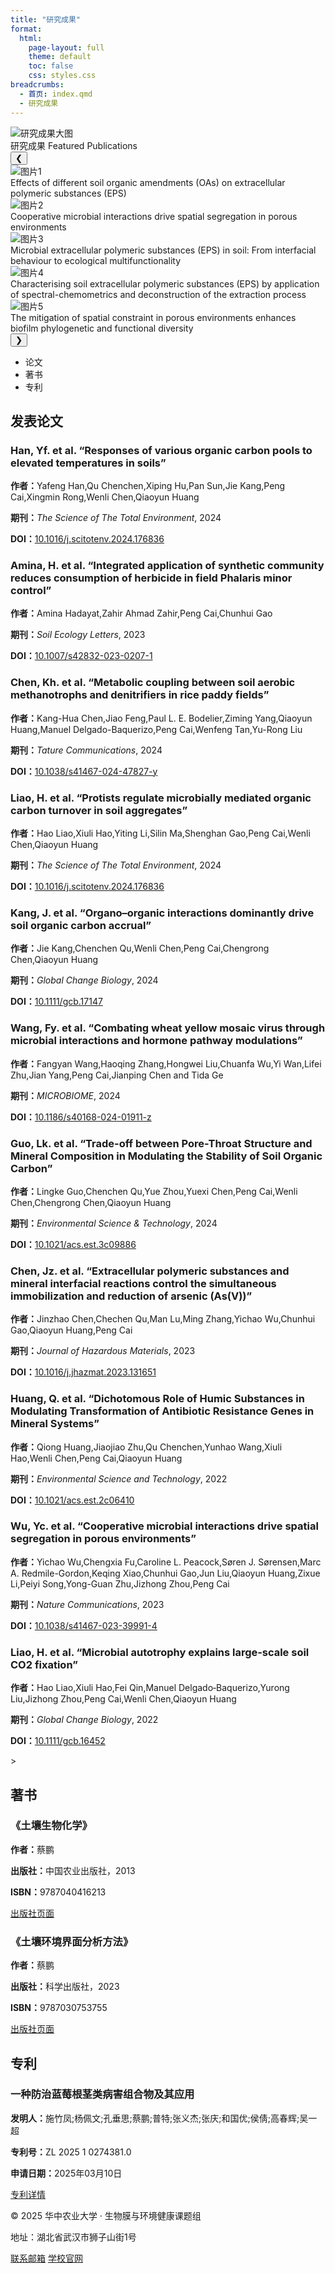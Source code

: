 ---
title: "研究成果"
format:
  html:
    page-layout: full
    theme: default
    toc: false
    css: styles.css
breadcrumbs:
  - 首页: index.qmd
  - 研究成果
---

```{=html}
<!-- ★ 顶部大图 Hero 图区域 -->
<div class="result-hero">
  <img src="/images/publications/1.jpg" alt="研究成果大图" class="hero-img">
  <div class="hero-footer">
    <span>研究成果 Featured Publications</span>
  </div>
</div>
```


```{=html}
<div class="carousel2-wrapper">
  <button class="carousel2-btn left" onclick="prevSlide2()">&#10094;</button>

  <div class="hero-carousel2">
    <div class="carousel2-inner">
      <div class="carousel2-item">
        <img src="/images/publications/2.jpg" alt="图片1">
        <div class="carousel2-caption">Effects of different soil organic amendments (OAs) on extracellular polymeric substances (EPS)</div>
      </div>
      <div class="carousel2-item">
        <img src="/images/publications/3.jpg" alt="图片2">
        <div class="carousel2-caption">Cooperative microbial interactions drive spatial segregation in porous environments</div>
      </div>
      <div class="carousel2-item">
        <img src="/images/publications/4.jpg" alt="图片3">
        <div class="carousel2-caption">Microbial extracellular polymeric substances (EPS) in soil: From interfacial behaviour to ecological multifunctionality</div>
      </div>
      <div class="carousel2-item">
        <img src="/images/publications/5.jpg" alt="图片4">
        <div class="carousel2-caption">Characterising soil extracellular polymeric substances (EPS) by application of spectral-chemometrics and deconstruction of the extraction process</div>
      </div>
      <div class="carousel2-item">
        <img src="/images/publications/6.jpg" alt="图片5">
        <div class="carousel2-caption">The mitigation of spatial constraint in porous environments enhances biofilm phylogenetic and functional diversity</div>
      </div>
    </div>
  </div>

  <button class="carousel2-btn right" onclick="nextSlide2()">&#10095;</button>
</div>



<script>
document.addEventListener("DOMContentLoaded", () => {
  let currentIndex2 = 0;
  const inner2 = document.querySelector('.carousel2-inner');
  const items2 = document.querySelectorAll('.carousel2-item');
  const total2 = items2.length;
  const visibleCount = 3;

  // 计算步长 = item宽度 + gap宽度
  function getStepWidth() {
    const item = items2[0];
    const style = window.getComputedStyle(item);
    const gap = window.getComputedStyle(inner2).gap || '0px'; // 获取gap
    const gapPx = parseFloat(gap);
    return item.offsetWidth + gapPx;
  }

  function updateSlide2() {
    const step = getStepWidth();
    const maxIndex = total2 - visibleCount;
    const safeIndex = Math.min(currentIndex2, maxIndex);
    inner2.style.transform = `translateX(-${safeIndex * step}px)`;
  }

  window.nextSlide2 = function () {
    if (currentIndex2 < total2 - visibleCount) {
      currentIndex2++;
      updateSlide2();
    }
  };

  window.prevSlide2 = function () {
    if (currentIndex2 > 0) {
      currentIndex2--;
      updateSlide2();
    }
  };

  setInterval(() => {
    if (currentIndex2 < total2 - visibleCount) {
      currentIndex2++;
    } else {
      currentIndex2 = 0;
    }
    updateSlide2();
  }, 5000);
});
</script>
```


```{=html}
<section class="content-container">
  <aside class="sidebar">
    <nav>
      <ul>
        <li class="active" data-target="papers">论文</li>
        <li data-target="books">著书</li>
        <li data-target="patents">专利</li>
      </ul>
    </nav>
  </aside>

    <main class="main-content">
      <!-- 论文内容 -->
      <div id="papers" class="content-panel active">
        <h2>发表论文</h2>
        <div class="paper-card">
          <h3>Han, Yf. et al. “Responses of various organic carbon pools to elevated temperatures in soils”</h3>
          <p><strong>作者：</strong>Yafeng Han,Qu Chenchen,Xiping Hu,Pan Sun,Jie Kang,Peng Cai,Xingmin Rong,Wenli Chen,Qiaoyun Huang</p>
          <p><strong>期刊：</strong><em>The Science of The Total Environment</em>, 2024</p>
          <p><strong>DOI：</strong><a href="https://doi.org/10.1016/j.scitotenv.2024.176836" target="_blank" rel="noopener">10.1016/j.scitotenv.2024.176836</a></p>
          <div class="paper-links">
          </div>
        </div>

        <div class="paper-card">
          <h3>Amina, H. et al. “Integrated application of synthetic community reduces consumption of herbicide in field Phalaris minor control”</h3>
          <p><strong>作者：</strong>Amina Hadayat,Zahir Ahmad Zahir,Peng Cai,Chunhui Gao</p>
          <p><strong>期刊：</strong><em>Soil Ecology Letters</em>, 2023</p>
          <p><strong>DOI：</strong><a href="https://doi.org/10.1007/s42832-023-0207-1" target="_blank" rel="noopener">10.1007/s42832-023-0207-1</a></p>
          <div class="paper-links">
          </div>
        </div>

        <div class="paper-card">
          <h3>Chen, Kh. et al. “Metabolic coupling between soil aerobic methanotrophs and denitrifiers in rice paddy fields”</h3>
          <p><strong>作者：</strong>Kang-Hua Chen,Jiao Feng,Paul L. E. Bodelier,Ziming Yang,Qiaoyun Huang,Manuel Delgado-Baquerizo,Peng Cai,Wenfeng Tan,Yu-Rong Liu</p>
          <p><strong>期刊：</strong><em>Tature Communications</em>, 2024</p>
          <p><strong>DOI：</strong><a href="https://doi.org/10.1038/s41467-024-47827-y" target="_blank" rel="noopener">10.1038/s41467-024-47827-y</a></p>
          <div class="paper-links">
          </div>
        </div>

        <div class="paper-card">
          <h3>Liao, H. et al. “Protists regulate microbially mediated organic carbon turnover in soil aggregates”</h3>
          <p><strong>作者：</strong>Hao Liao,Xiuli Hao,Yiting Li,Silin Ma,Shenghan Gao,Peng Cai,Wenli Chen,Qiaoyun Huang</p>
          <p><strong>期刊：</strong><em>The Science of The Total Environment</em>, 2024</p>
          <p><strong>DOI：</strong><a href="https://doi.org/10.1016/j.scitotenv.2024.176836" target="_blank" rel="noopener">10.1016/j.scitotenv.2024.176836</a></p>
          <div class="paper-links">
          </div>
        </div>

        <div class="paper-card">
          <h3>Kang, J. et al. “Organo–organic interactions dominantly drive soil organic carbon accrual”</h3>
          <p><strong>作者：</strong>Jie Kang,Chenchen Qu,Wenli Chen,Peng Cai,Chengrong Chen,Qiaoyun Huang</p>
          <p><strong>期刊：</strong><em>Global Change Biology</em>, 2024</p>
          <p><strong>DOI：</strong><a href="https://doi.org/10.1111/gcb.17147" target="_blank" rel="noopener">10.1111/gcb.17147</a></p>
          <div class="paper-links">
          </div>
        </div>

        <div class="paper-card">
          <h3>Wang, Fy. et al. “Combating wheat yellow mosaic virus through microbial interactions and hormone pathway modulations”</h3>
          <p><strong>作者：</strong>Fangyan Wang,Haoqing Zhang,Hongwei Liu,Chuanfa Wu,Yi Wan,Lifei Zhu,Jian Yang,Peng Cai,Jianping Chen and Tida Ge</p>
          <p><strong>期刊：</strong><em>MICROBIOME</em>, 2024</p>
          <p><strong>DOI：</strong><a href="https://doi.org/10.1186/s40168-024-01911-z" target="_blank" rel="noopener">10.1186/s40168-024-01911-z</a></p>
          <div class="paper-links">
          </div>
        </div>

        <div class="paper-card">
          <h3>Guo, Lk. et al. “Trade-off between Pore-Throat Structure and Mineral Composition in Modulating the Stability of Soil Organic Carbon”</h3>
          <p><strong>作者：</strong>Lingke Guo,Chenchen Qu,Yue Zhou,Yuexi Chen,Peng Cai,Wenli Chen,Chengrong Chen,Qiaoyun Huang</p>
          <p><strong>期刊：</strong><em>Environmental Science & Technology</em>, 2024</p>
          <p><strong>DOI：</strong><a href="https://doi.org/10.1021/acs.est.3c09886" target="_blank" rel="noopener">10.1021/acs.est.3c09886</a></p>
          <div class="paper-links">
          </div>
        </div>

        <div class="paper-card">
          <h3>Chen, Jz. et al. “Extracellular polymeric substances and mineral interfacial reactions control the simultaneous immobilization and reduction of arsenic (As(V))”</h3>
          <p><strong>作者：</strong>Jinzhao Chen,Chechen Qu,Man Lu,Ming Zhang,Yichao Wu,Chunhui Gao,Qiaoyun Huang,Peng Cai</p>
          <p><strong>期刊：</strong><em>Journal of Hazardous Materials</em>, 2023</p>
          <p><strong>DOI：</strong><a href="https://doi.org/10.1016/j.jhazmat.2023.131651" target="_blank" rel="noopener">10.1016/j.jhazmat.2023.131651</a></p>
          <div class="paper-links">
          </div>
        </div>

        <div class="paper-card">
          <h3>Huang, Q. et al. “Dichotomous Role of Humic Substances in Modulating Transformation of Antibiotic Resistance Genes in Mineral Systems”</h3>
          <p><strong>作者：</strong>Qiong Huang,Jiaojiao Zhu,Qu Chenchen,Yunhao Wang,Xiuli Hao,Wenli Chen,Peng Cai,Qiaoyun Huang</p>
          <p><strong>期刊：</strong><em>Environmental Science and Technology</em>, 2022</p>
          <p><strong>DOI：</strong><a href="https://doi.org/10.1021/acs.est.2c06410" target="_blank" rel="noopener">10.1021/acs.est.2c06410</a></p>
          <div class="paper-links">
          </div>
        </div>

        <div class="paper-card">
          <h3>Wu, Yc. et al. “Cooperative microbial interactions drive spatial segregation in porous environments”</h3>
          <p><strong>作者：</strong>Yichao Wu,Chengxia Fu,Caroline L. Peacock,Søren J. Sørensen,Marc A. Redmile-Gordon,Keqing Xiao,Chunhui Gao,Jun Liu,Qiaoyun Huang,Zixue Li,Peiyi Song,Yong-Guan Zhu,Jizhong Zhou,Peng Cai</p>
          <p><strong>期刊：</strong><em>Nature Communications</em>, 2023</p>
          <p><strong>DOI：</strong><a href="https://doi.org/10.1038/s41467-023-39991-4" target="_blank" rel="noopener">10.1038/s41467-023-39991-4</a></p>
          <div class="paper-links">
          </div>
        </div>

        <div class="paper-card">
          <h3>Liao, H. et al. “Microbial autotrophy explains large‐scale soil CO2 fixation”</h3>
          <p><strong>作者：</strong>Hao Liao,Xiuli Hao,Fei Qin,Manuel Delgado‐Baquerizo,Yurong Liu,Jizhong Zhou,Peng Cai,Wenli Chen,Qiaoyun Huang</p>
          <p><strong>期刊：</strong><em>Global Change Biology</em>, 2022</p>
          <p><strong>DOI：</strong><a href="https://doi.org/10.1111/gcb.16452" target="_blank" rel="noopener">10.1111/gcb.16452</a></p>
          <div class="paper-links">>
          </div>
        </div>
      </div>

      

      <!-- 著书内容 -->
      <div id="books" class="content-panel">
        <h2>著书</h2>
        <div class="book-list">
          <div class="book-card">
            <h3>《土壤生物化学》</h3>
            <p><strong>作者：</strong>蔡鹏</p>
            <p><strong>出版社：</strong>中国农业出版社，2013</p>
            <p><strong>ISBN：</strong>9787040416213</p>
            <div class="book-links">
              <a href="#" target="_blank">出版社页面</a>
            </div>
          </div>
        </div>
        
        <div class="book-list">
          <div class="book-card">
            <h3>《土壤环境界面分析方法》</h3>
            <p><strong>作者：</strong>蔡鹏</p>
            <p><strong>出版社：</strong>科学出版社，2023</p>
            <p><strong>ISBN：</strong>9787030753755</p>
            <div class="book-links">
              <a href="#" target="_blank">出版社页面</a>
            </div>
          </div>
        </div>
      </div>

      <!-- 专利内容 -->
      <div id="patents" class="content-panel">
        <h2>专利</h2>
        <div class="patent-list">
          <div class="patent-card">
            <h3>一种防治蓝莓根茎类病害组合物及其应用</h3>
            <p><strong>发明人：</strong>施竹凤;杨佩文;孔垂思;蔡鹏;普特;张义杰;张庆;和国优;侯倩;高春辉;吴一超</p>
            <p><strong>专利号：</strong>ZL 2025 1 0274381.0</p>
            <p><strong>申请日期：</strong>2025年03月10日</p>
            <div class="patent-links">
              <a href="#" target="_blank">专利详情</a>
            </div>
          </div>
        </div>
      </div>
    </main>
  </section>

  <script>
    document.querySelectorAll('.sidebar nav ul li').forEach(item => {
      item.addEventListener('click', () => {
        document.querySelectorAll('.sidebar nav ul li').forEach(i => i.classList.remove('active'));
        document.querySelectorAll('.content-panel').forEach(panel => panel.classList.remove('active'));

        item.classList.add('active');

        const targetId = item.getAttribute('data-target');
        document.getElementById(targetId).classList.add('active');
      });
    });
  </script>

```


```{=html}
<footer class="site-footer">
  <div class="footer-content">
    <div class="footer-left">
      <p>© 2025 华中农业大学 · 生物膜与环境健康课题组</p>
      <p>地址：湖北省武汉市狮子山街1号</p>
    </div>
    <div class="footer-right">
      <a href="a3250089107@163.com">联系邮箱</a>
      <a href="https://www.hzau.edu.cn" target="_blank">学校官网</a>
    </div>
  </div>
</footer>
```